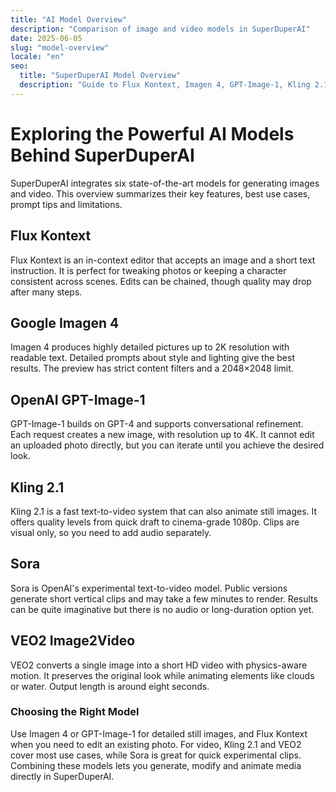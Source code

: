 ```yaml
---
title: "AI Model Overview"
description: "Comparison of image and video models in SuperDuperAI"
date: 2025-06-05
slug: "model-overview"
locale: "en"
seo:
  title: "SuperDuperAI Model Overview"
  description: "Guide to Flux Kontext, Imagen 4, GPT-Image-1, Kling 2.1, Sora and Veo2"
---
```


# Exploring the Powerful AI Models Behind SuperDuperAI

SuperDuperAI integrates six state-of-the-art models for generating images and
video. This overview summarizes their key features, best use cases, prompt tips
and limitations.

## Flux Kontext

Flux Kontext is an in-context editor that accepts an image and a short text
instruction. It is perfect for tweaking photos or keeping a character consistent
across scenes. Edits can be chained, though quality may drop after many steps.

## Google Imagen 4

Imagen 4 produces highly detailed pictures up to 2K resolution with readable
text. Detailed prompts about style and lighting give the best results. The
preview has strict content filters and a 2048×2048 limit.

## OpenAI GPT-Image-1

GPT-Image-1 builds on GPT-4 and supports conversational refinement. Each request
creates a new image, with resolution up to 4K. It cannot edit an uploaded photo
directly, but you can iterate until you achieve the desired look.

## Kling 2.1

Kling 2.1 is a fast text-to-video system that can also animate still images. It
offers quality levels from quick draft to cinema-grade 1080p. Clips are visual
only, so you need to add audio separately.

## Sora

Sora is OpenAI's experimental text-to-video model. Public versions generate short
vertical clips and may take a few minutes to render. Results can be quite
imaginative but there is no audio or long-duration option yet.

## VEO2 Image2Video

VEO2 converts a single image into a short HD video with physics-aware motion. It
preserves the original look while animating elements like clouds or water. Output
length is around eight seconds.

### Choosing the Right Model

Use Imagen 4 or GPT-Image-1 for detailed still images, and Flux Kontext when you
need to edit an existing photo. For video, Kling 2.1 and VEO2 cover most use
cases, while Sora is great for quick experimental clips. Combining these models
lets you generate, modify and animate media directly in SuperDuperAI.
